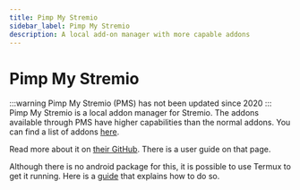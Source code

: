 ```yaml
---
title: Pimp My Stremio
sidebar_label: Pimp My Stremio
description: A local add-on manager with more capable addons
---
```


# Pimp My Stremio

:::warning
Pimp My Stremio (PMS) has not been updated since 2020
:::
Pimp My Stremio is a local addon manager for Stremio. The addons available through PMS have higher capabilities than the normal addons.
You can find a list of addons [here](https://github.com/sungshon/PimpMyStremio/blob/master/src/addonsList.json).

Read more about it on [their GitHub](https://github.com/sungshon/PimpMyStremio). There is a user guide on that page.

Although there is no android package for this, it is possible to use Termux to get it running. Here is a [guide](https://gist.github.com/sleeyax/e9635eb352a4fcdf94194f763d743689) that explains how to do so.

